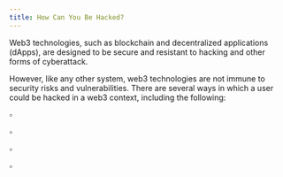 ```yaml
---
title: How Can You Be Hacked?
---
```


Web3 technologies, such as blockchain and decentralized applications (dApps), are designed to be secure and resistant to hacking and other forms of cyberattack.

However, like any other system, web3 technologies are not immune to security risks and vulnerabilities. There are several ways in which a user could be hacked in a web3 context, including the following:

▫ <Nutshell glossaryEntry="content/glossary/CH2-Executing-Malicious-Transactions.mdx" children="Executing Malicious Transactions" />&#x20;

▫ <Nutshell children="Phishing Attacks" glossaryEntry="content/glossary/Phishing-Attacks.mdx" />&#x20;

▫ <Nutshell children="Malware" glossaryEntry="content/glossary/Malware.mdx" />

▫ <Nutshell children="Vulnerabilities in web3 applications (dApps)" glossaryEntry="content/glossary/Vulnerabilities-in-web3-applications-dApps.mdx" />

